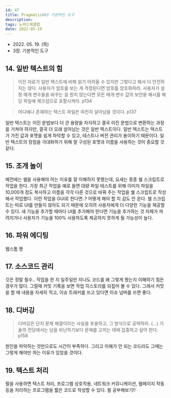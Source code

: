 ```yaml
---
id: 47
title: Pragmatic#03 기본적인 도구
description: 
tags: 노마드북클럽
date: 2022-05-19
---
```


- 2022\. 05. 19. (목)
- 3장. 기본적인 도구

## 14. 일반 텍스트의 힘

> 이진 자료가 일반 텍스트에 비해 읽기 어려울 수 있지만 그렇다고 해서 더 안전하지는 않다. 사용자가 암호를 보는 게 걱정된다면 암호를 암호화하라. 사용자가 설정 매개 변수들을 바꾸는 걸 원치 않는다면 모든 매개 변수 값의 보안용 해시를 해당 파일에 체크섬으로 포함시켜라. p134

> 어디에나 존재하는 텍스트 파일은 여전히 살아남을 것이다. p137

일반 텍스트는 이진 문법보다 더 큰 용량을 차지하고 결국 이진 문법으로 변환하는 과정을 거쳐야 하지만, 결국 더 오래 살아남는 것은 일반 텍스트이다. 일반 텍스트는 텍스트가 가진 값과 포맷을 쉽게 파악할 수 있고, 테스트나 버전 관리가 용이하기 때문이다. 일반 텍스트의 장점을 극대화하기 위해 잘 구성된 포맷과 이름을 사용하는 것이 중요할 것 같다.

## 15. 조개 놀이

예전에는 쉘을 사용해야 하는 이유를 잘 이해하지 못했는데, 요새는 종종 쉘 스크립트로 작업을 한다. 가장 최근 작업을 예로 들면 대량 파일 테스트를 위해 이미지 파일을 10,000개 정도 복사하고 이름을 각각 다른 것으로 바꿔 주는 작업을 쉘 스크립트로 작성해서 작업했다. 이런 작업을 GUI로 한다면..? 어떻게 해야 할 지 감도 안 온다.
쉘 스크립트는 따로 UI를 만들지 않아도 되기 때문에 오히려 사용자에게 더 다양한 기능을 제공할 수 있다. 새 기능을 추가할 때마다 UI를 추가해야 한다면 기능을 추가하는 것 자체가 꺼려지거나 사용자가 기능을 100% 사용하도록 제공하지 못하게 될 가능성이 높다.

## 16. 파워 에디팅

웹스톰 짱

## 17. 소스코드 관리

깃은 정말 필수.. 작업을 한 지 일주일만 지나도 코드를 왜 그렇게 짰는지 이해하기 힘든 경우가 많다. 그럴때 커밋 기록을 보면 작업 히스토리를 되짚어 볼 수 있다. 그래서 커밋을 할 때 내용을 자세히 적고, 이슈 트래커를 쓰고 있다면 이슈 넘버를 쓰면 좋다.

## 18. 디버깅
> 디버깅은 단지 문제 해결이라는 사실을  포용하고, 그 방식으로 공략하라. (…) 기술의 전당에서는 남을 비난하기보다 문제를 고치는 데에 집중하고 싶어 한다. p158

원인을 파악하는 것만으로도 시간이 부족하다. 그리고 이해가 안 되는 코드라도 그때는 그렇게 해야만 하는 이유가 있었을 것이다.

## 19. 텍스트 처리
펄을 사용하면 텍스트 처리, 프로그램 상호작용, 네트워크 커뮤니케이션, 웹페이지 작동 등을 처리하는 프로그램을 짧은 코드로 작성할 수 있다. 펄 공부해보기!!



